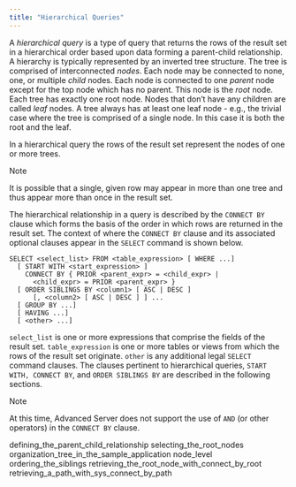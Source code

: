 ```yaml
---
title: "Hierarchical Queries"
---
```


<div id="hierarchical_queries" class="registered_link"></div>

A *hierarchical query* is a type of query that returns the rows of the result set in a hierarchical order based upon data forming a parent-child relationship. A hierarchy is typically represented by an inverted tree structure. The tree is comprised of interconnected *nodes*. Each node may be connected to none, one, or multiple *child* nodes. Each node is connected to one *parent* node except for the top node which has no parent. This node is the *root* node. Each tree has exactly one root node. Nodes that don’t have any children are called *leaf* nodes. A tree always has at least one leaf node - e.g., the trivial case where the tree is comprised of a single node. In this case it is both the root and the leaf.

In a hierarchical query the rows of the result set represent the nodes of one or more trees.

<div class="note">

<div class="title">

Note

</div>

It is possible that a single, given row may appear in more than one tree and thus appear more than once in the result set.

</div>

The hierarchical relationship in a query is described by the `CONNECT BY` clause which forms the basis of the order in which rows are returned in the result set. The context of where the `CONNECT BY` clause and its associated optional clauses appear in the `SELECT` command is shown below.

```text
SELECT <select_list> FROM <table_expression> [ WHERE ...]
  [ START WITH <start_expression> ]
    CONNECT BY { PRIOR <parent_expr> = <child_expr> |
      <child_expr> = PRIOR <parent_expr> }
  [ ORDER SIBLINGS BY <column1> [ ASC | DESC ]
      [, <column2> [ ASC | DESC ] ] ...
  [ GROUP BY ...]
  [ HAVING ...]
  [ <other> ...]
```

`select_list` is one or more expressions that comprise the fields of the result set. `table_expression` is one or more tables or views from which the rows of the result set originate. `other` is any additional legal `SELECT` command clauses. The clauses pertinent to hierarchical queries, `START WITH, CONNECT BY`, and `ORDER SIBLINGS BY` are described in the following sections.

<div class="note">

<div class="title">

Note

</div>

At this time, Advanced Server does not support the use of `AND` (or other operators) in the `CONNECT BY` clause.

</div>

<div class="toctree" maxdepth="3">

defining_the_parent_child_relationship selecting_the_root_nodes organization_tree_in_the_sample_application node_level ordering_the_siblings retrieving_the_root_node_with_connect_by_root retrieving_a_path_with_sys_connect_by_path

</div>

